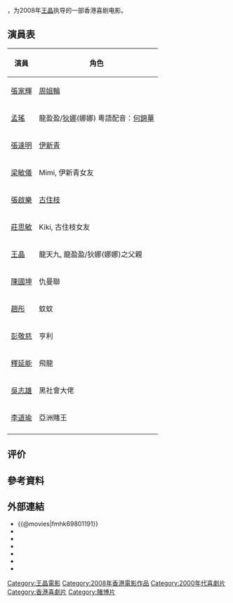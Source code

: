 {{unreferenced|time=2019-09-15T06:32:15+00:00}}
{{Infobox Film
|name        = 我老婆係賭聖
|original_name = ''{{lang|en|My Wife is a Gambling Maestro}}''
|image       = 电影我老婆是赌圣 2008.jpg
|caption     = 《我老婆係賭聖》電影海報
|director    = [[王晶|王晶]]
|producer    = 王晶
|producer_2  = 王震球
|writer      = 兩個肥佬
|starring    = [[張家輝|張家輝]]<br>[[孟瑤_(藝人)|孟瑤]]<br>[[張達明_(演員)|張達明]]<br>[[王晶|王晶]]
|cinematography = 吳景文
|editing     = 李嘉榮
|music       = 羅堅
|rate        = IIB
|studio      =
|distributor = [[影王朝有限公司|影王朝有限公司]]
|released    = {{flagicon|HK}}　{{film date|2008|5|1}}
|runtime     = 98 分鐘
|country     = {{香港電影產地}}
|language    = 粵語
|imdb_id     = tt1369831
}}
{{engname|《我老婆係賭聖》|'''My Wife is a Gambling Maestro'''}}，为2008年[[王晶|王晶]]执导的一部香港喜剧电影。

==演員表==
{| class="wikitable"
! 演員
! 角色
|-
| [[張家輝|張家輝]] || [[周杰倫|周姐輪]]
|-
| [[孟瑤_(藝人)|孟瑤]] || 龍盈盈/[[狄娜|狄娜]](娜娜) 粵語配音：[[何錦華|何錦華]]
|-
| [[張達明_(演員)|張達明]] || [[陳奕迅|伊新青]]
|-
| [[梁敏儀|梁敏儀]] || Mimi, 伊新青女友
|-
| [[張啟樂|張啟樂]]|| [[古巨基|古住枝]]
|-
| [[莊鍶敏|莊思敏]] || Kiki, 古住枝女友
|-
| [[王晶|王晶]] || 龍天九, 龍盈盈/狄娜(娜娜)之父親
|-
| [[陳國坤|陳國坤]] || 仇曼聯
|-
| [[趙彤|趙彤]] || 蚊蚊
|-
| [[彭敬慈_(藝人)|彭敬慈]] || 亨利
|-
| [[釋延能|釋延能]] || 飛龍
|-
| [[吳志雄|吳志雄]] || 黑社會大佬
|-
| [[李道瑜|李道瑜]] || 亞洲賭王
|-
|}

== 评价 ==
==參考資料==
{{reflist}}
== 外部連結 ==
*{{@movies|fmhk69801191}}
*{{hkmdb title|13011}}
*{{douban}}
*{{Mtime|78720}}
*{{Amg movie|468926}}
*{{rotten-tomatoes|my-wife-is-a-gambling-maestro}}
*{{imdb title|1369831}}

{{王晶}}
{{張家輝}}
{{香港賭博電影}}
{{电影小作品}}
[[Category:王晶電影|Category:王晶電影]]
[[Category:2008年香港電影作品|Category:2008年香港電影作品]]
[[Category:2000年代喜劇片|Category:2000年代喜劇片]]
[[Category:香港喜劇片|Category:香港喜劇片]]
[[Category:賭博片|Category:賭博片]]